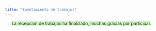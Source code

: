 ```yaml
---
title: "Sometimiento de trabajos"
---
```

<center>
<span style="background-color: #D7FAC8">
La recepción de trabajos ha finalizado, muchas gracias por participar.
</span>
</center>

<br/>

